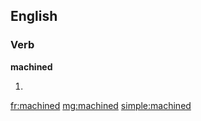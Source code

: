 ==English==

===Verb===
'''machined'''

# {{past of|[[machine]]}}

[[fr:machined]]
[[mg:machined]]
[[simple:machined]]